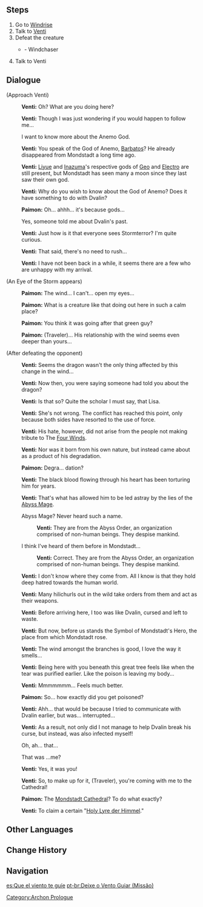 {{About|the [[Archon Quest]]|[[Jean]]'s [[4th Ascension Passive]] Talent|Let the Wind Lead}}
{{Quest Infobox
|id            = 00373
|title         = Let the Wind Lead
|image         = Archon Quest C0A2 Let the Wind Lead.png
|type          = Archon
|chapter       = Prologue
|actNum        = II
|act           = For a Tomorrow Without Tears
|part          = 4
|description   = The mysterious fellow claimed to be a bard named [[Venti]], but left on his own accord before you could get him to explain his relationship with the dragon. You follow him to the giant tree at [[Windrise]].
|startLocation = [[Windrise]], [[Mondstadt]]
|prev          = That Green Fellow
|next          = Venti's Plan
|exp           = 250
|mora          = 5,450
|primogems     = 20
|other         = {{Card|Character EXP|2,850}}{{Card|Fine Enhancement Ore|5}}
|characters    = Paimon;Traveler;Venti
|voiced        = yes
}}
{{TeyvatQuest|0|2|part=4|title=Let the Wind Lead}}

==Steps==
# Go to [[Windrise]]
# Talk to [[Venti]]
# Defeat the creature
#* {{Enemy|Eye of the Storm|x=1}} - Windchaser
# Talk to Venti

==Dialogue==
{{dialogue start}}
;(Approach Venti)
:{{A|vo mdaq042 2 venti 01.ogg}} '''Venti:''' Oh? What are you doing here?
:{{A|vo mdaq042 2 venti 02.ogg}} '''Venti:''' Though I was just wondering if you would happen to follow me...
:{{DIcon}} I want to know more about the Anemo God.
:{{A|vo mdaq042 2 venti 03.ogg}} '''Venti:''' You speak of the God of Anemo, [[Barbatos]]? He already disappeared from Mondstadt a long time ago.
:{{A|vo mdaq042 2 venti 04.ogg}} '''Venti:''' [[Liyue]] and [[Inazuma]]'s respective gods of [[Morax|Geo]] and [[Ei|Electro]] are still present, but Mondstadt has seen many a moon since they last saw their own god.
:{{A|vo mdaq042 2 venti 05.ogg}} '''Venti:''' Why do you wish to know about the God of Anemo? Does it have something to do with Dvalin?
:{{A|vo mdaq042 2 paimon 01.ogg}} '''Paimon:''' Oh... ahhh... it's because gods...
:{{DIcon}} Yes, someone told me about Dvalin's past.
:{{A|vo mdaq042 2 venti 06.ogg}} '''Venti:''' Just how is it that everyone sees Stormterror? I'm quite curious.
:{{A|vo mdaq042 2 venti 07.ogg}} '''Venti:''' That said, there's no need to rush...
:{{A|vo mdaq042 2 venti 08.ogg}} '''Venti:''' I have not been back in a while, it seems there are a few who are unhappy with my arrival.

;(An Eye of the Storm appears)
:{{A|vo mdaq043 3 paimon 01.ogg}} '''Paimon:''' The wind... I can't... open my eyes...
:{{A|vo mdaq043 3 paimon 02.ogg}} '''Paimon:''' What is a creature like that doing out here in such a calm place?
:{{A|vo mdaq043 3 paimon 03.ogg}} '''Paimon:''' You think it was going after that green guy?
:{{A|vo mdaq043 3 paimon 04.ogg}} '''Paimon:''' (Traveler)... His relationship with the wind seems even deeper than yours...

;(After defeating the opponent)
:{{A|vo mdaq043 4 venti 01.ogg}} '''Venti:''' Seems the dragon wasn't the only thing affected by this change in the wind...
:{{A|vo mdaq043 4 venti 02.ogg}} '''Venti:''' Now then, you were saying someone had told you about the dragon?

:{{Color|menu|You tell Venti what Lisa explained to you...}}

:{{A|vo mdaq043 4 venti 03.ogg}} '''Venti:''' Is that so? Quite the scholar I must say, that Lisa.
:{{A|vo mdaq043 4 venti 04.ogg}} '''Venti:''' She's not wrong. The conflict has reached this point, only because both sides have resorted to the use of force.
:{{A|vo mdaq043 4 venti 05.ogg}} '''Venti:''' His hate, however, did not arise from the people not making tribute to The [[Four Winds]].
:{{A|vo mdaq043 4 venti 06.ogg}} '''Venti:''' Nor was it born from his own nature, but instead came about as a product of his degradation.
:{{A|vo mdaq043 4 paimon 01.ogg}} '''Paimon:''' Degra... dation?
:{{A|vo mdaq043 4 venti 07.ogg}} '''Venti:''' The black blood flowing through his heart has been torturing him for years.
:{{A|vo mdaq043 4 venti 08.ogg}} '''Venti:''' That's what has allowed him to be led astray by the lies of the [[Abyss Mage]].
:{{DIcon}} Abyss Mage? Never heard such a name.
::{{A|vo mdaq043 4 venti 09a.ogg}} '''Venti:''' They are from the Abyss Order, an organization comprised of non-human beings. They despise mankind.
:{{DIcon}} I think I've heard of them before in Mondstadt...
::{{A|vo mdaq043 4 venti 09b.ogg}} '''Venti:''' Correct. They are from the Abyss Order, an organization comprised of non-human beings. They despise mankind.
:{{A|vo mdaq043 4 venti 10.ogg}} '''Venti:''' I don't know where they come from. All I know is that they hold deep hatred towards the human world.
:{{A|vo mdaq043 4 venti 11.ogg}} '''Venti:''' Many hilichurls out in the wild take orders from them and act as their weapons.
:{{A|vo mdaq043 4 venti 12.ogg}} '''Venti:''' Before arriving here, I too was like Dvalin, cursed and left to waste.
:{{A|vo mdaq043 4 venti 13.ogg}} '''Venti:''' But now, before us stands the Symbol of Mondstadt's Hero, the place from which Mondstadt rose.
:{{A|vo mdaq043 4 venti 14.ogg}} '''Venti:''' The wind amongst the branches is good, I love the way it smells...
:{{A|vo mdaq043 4 venti 15.ogg}} '''Venti:''' Being here with you beneath this great tree feels like when the tear was purified earlier. Like the poison is leaving my body...
:{{A|vo mdaq043 4 venti 16.ogg}} '''Venti:''' Mmmmmmm... Feels much better.
:{{A|vo mdaq043 4 paimon 02.ogg}} '''Paimon:''' So... how exactly did you get poisoned?
:{{A|vo mdaq043 4 venti 17.ogg}} '''Venti:''' Ahh... that would be because I tried to communicate with Dvalin earlier, but was... interrupted...
:{{A|vo mdaq043 4 venti 18.ogg}} '''Venti:''' As a result, not only did I not manage to help Dvalin break his curse, but instead, was also infected myself!
:{{DIcon}} Oh, ah... that...
:{{DIcon}} That was ...me?
:{{A|vo mdaq043 4 venti 19.ogg}} '''Venti:''' Yes, it was you!
:{{A|vo mdaq043 4 venti 20.ogg}} '''Venti:''' So, to make up for it, (Traveler), you're coming with me to the Cathedral!
:{{A|vo mdaq043 4 paimon 03.ogg}} '''Paimon:''' The [[Mondstadt Cathedral]]? To do what exactly?
:{{A|vo mdaq043 4 venti 21.ogg}} '''Venti:''' To claim a certain "[[Holy Lyre der Himmel]]."
{{dialogue end}}

==Other Languages==
{{Other Languages
|en      = Let the Wind Lead
|zhs     = 听凭风引
|zhs_rm  = Tīngpíng Fēng Yǐn
|zht     = 聽憑風引
|zht_rm  = Tīngpíng Fēng Yǐn
|zh_tl   = Follow the Guide of the Wind
|ja      = 風の導くままに
|ja_rm   = Kaze no Michibiku Mama ni
|ja_tl   = As the Wind Guides
|ko      = 바람의 인도
|ko_rm   = Baram-ui Indo
|ko_tl   = 
|es      = Que el viento te guíe
|es_tl   = Let the Wind Guide You
|fr      = Que le vent vous guide
|fr_tl   = May the Wind Guide You
|ru      = Да направит тебя ветер
|ru_tl   = 
|th      = ขอสายลมจงนำพาคุณไป
|th_rm   = Kho sailom chong nampha khun pai
|th_tl   = Let the Wind Guide You
|vi      = Nghe Theo Hướng Gió
|vi_tl   = 
|de      = Führung des Windes
|de_tl   = Guide of the Wind
|id      = Biarkan Angin Memimpin
|id_tl   = Let the Wind Lead
|pt      = Deixe o vento guiar.
|pt_tl   = 
}}

==Change History==
{{Change History|1.0}}

==Navigation==
{{Archon Quest Navbox|chapter=Prologue}}
[[Category:Archon Prologue]]

[[es:Que el viento te guíe]]
[[pt-br:Deixe o Vento Guiar (Missão)]]